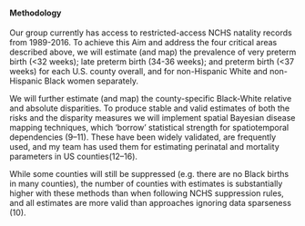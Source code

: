 #### Methodology

Our group currently has access to restricted-access NCHS natality records from
1989-2016. To achieve this Aim and address the four critical areas described above, we will estimate (and
map) the prevalence of very preterm birth (<32 weeks); late preterm birth (34-36 weeks); and preterm birth
(<37 weeks) for each U.S. county overall, and for non-Hispanic White and non-Hispanic Black women
separately. 

We will further estimate (and map) the county-specific Black-White relative and absolute
disparities. To produce stable and valid estimates of both the risks and the disparity measures we will
implement spatial Bayesian disease mapping techniques, which ‘borrow’ statistical strength for spatiotemporal
dependencies (9–11). These have been widely validated, are frequently used, and my team has used them for
estimating perinatal and mortality parameters in US counties(12–16). 

While some counties will still be
suppressed (e.g. there are no Black births in many counties), the number of counties with estimates is
substantially higher with these methods than when following NCHS suppression rules, and all estimates are
more valid than approaches ignoring data sparseness (10).
